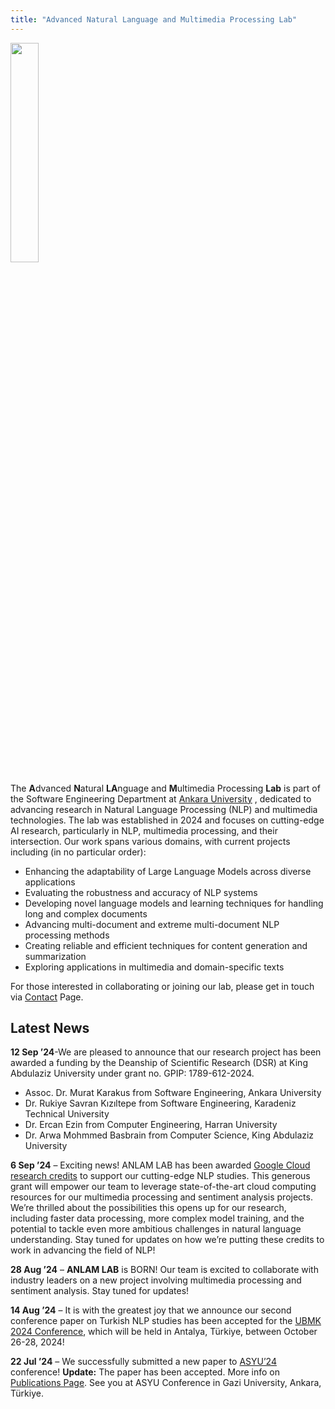 ```yaml
---
title: "Advanced Natural Language and Multimedia Processing Lab"  
---
```

 
![](img/logo_no_bg.png){width=30% fig-align="center"}

<style>
  .navbar-logo {
    max-height: 40px !important;
}
</style>

The **A**dvanced **N**atural **LA**nguage and **M**ultimedia Processing **Lab** is part of the Software Engineering Department at [Ankara University](https://www.ankara.edu.tr)  , dedicated to advancing research in Natural Language Processing (NLP) and multimedia technologies. The lab was established in 2024 and focuses on cutting-edge AI research, particularly in NLP, multimedia processing, and their intersection. Our work spans various domains, with current projects including (in no particular order):

- Enhancing the adaptability of Large Language Models across diverse applications
- Evaluating the robustness and accuracy of NLP systems
- Developing novel language models and learning techniques for handling long and complex documents
- Advancing multi-document and extreme multi-document NLP processing methods
- Creating reliable and efficient techniques for content generation and summarization
- Exploring applications in multimedia and domain-specific texts

For those interested in collaborating or joining our lab, please get in touch via [Contact](contact.qmd) Page.

 
## Latest News

<div class="news-announcement">
  **12 Sep '24**-We are pleased to announce that our research project has been awarded a funding by the Deanship of Scientific Research (DSR) at King Abdulaziz University under grant no. GPIP: 1789-612-2024.
  <ul>
    <li>Assoc. Dr. Murat Karakus from Software Engineering, Ankara University</li>
    <li>Dr. Rukiye Savran Kızıltepe from Software Engineering, Karadeniz Technical University</li>
    <li>Dr. Ercan Ezin from Computer Engineering, Harran University</li>
    <li>Dr. Arwa Mohmmed Basbrain from Computer Science, King Abdulaziz University</li>
  </ul>
</div>

<div class="news-announcement"> 
  **6 Sep '24** – Exciting news! ANLAM LAB has been awarded [Google Cloud research credits](https://edu.google.com/programs/credits/research/) to support our cutting-edge NLP studies. This generous grant will empower our team to leverage state-of-the-art cloud computing resources for our multimedia processing and sentiment analysis projects. We're thrilled about the possibilities this opens up for our research, including faster data processing, more complex model training, and the potential to tackle even more ambitious challenges in natural language understanding. Stay tuned for updates on how we're putting these credits to work in advancing the field of NLP!
</div>

<div class="news-announcement"> 
  **28 Aug '24** – **ANLAM LAB** is BORN! Our team is excited to collaborate with industry leaders on a new project involving multimedia processing and sentiment analysis. Stay tuned for updates!
</div>

<div class="news-announcement"> 
  **14 Aug '24** – It is with the greatest joy that we announce our second conference paper on Turkish NLP studies has been accepted for the [UBMK 2024 Conference](http://www.ubmk.org.tr/en/), which will be held in Antalya, Türkiye, between October 26-28, 2024!
</div>

<div class="news-announcement"> 
  **22 Jul '24** – We successfully  submitted a new paper to [ASYU'24](http://asyu.inista.org/EN/index.html) conference! **Update:** The paper has been accepted. More info on [Publications Page](publications.qmd). See you at ASYU Conference in Gazi University, Ankara, Türkiye.
</div>
